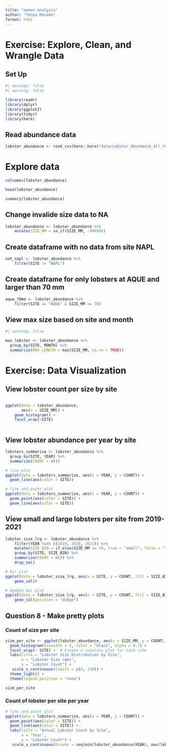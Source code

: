 ```yaml
---
title: "owner-analysis"
author: "Tonya Macedo"
format: html
---
```


# Exercise: Explore, Clean, and Wrangle Data

## Set Up

```r
#| message: false
#| warning: false

library(readr)
library(dplyr)
library(ggplot2)
library(tidyr)
library(here)
```

## Read abundance data

```r

lobster_abundance <- read_csv(here::here("data/Lobster_Abundance_All_Years_20220829.csv"))

```

# Explore data

```r
colnames(lobster_abundance)

head(lobster_abundance)

summary(lobster_abundance)
```

## Change invalide size data to NA

```r
lobster_abundance <- lobster_abundance %>% 
    mutate(SIZE_MM = na_if(SIZE_MM, -99999))
```

## Create dataframe with no data from site NAPL

```r
not_napl <- lobster_abundance %>% 
    filter(SITE != "NAPL")
```

## Create dataframe for only lobsters at AQUE and larger than 70 mm

```r
aque_70mm <- lobster_abundance %>% 
    filter(SITE == "AQUE" & SIZE_MM >= 70)

```

## View max size based on site and month

```r
#| warning: false

max_lobster <- lobster_abundance %>% 
  group_by(SITE, MONTH) %>% 
  summarize(MAX_LENGTH = max(SIZE_MM, na.rm = TRUE))
```
# Exercise: Data Visualization

## View lobster count per size by site

```r
```


```r
ggplot(data = lobster_abundance, 
       aes(x = SIZE_MM)) +
    geom_histogram() +
    facet_wrap(~SITE)
```


```r
```
## View lobster abundance per year by site

```r
lobsters_summarize <- lobster_abundance %>% 
  group_by(SITE, YEAR) %>% 
  summarize(COUNT = n())

# line plot
ggplot(data = lobsters_summarize, aes(x = YEAR, y = COUNT)) +
  geom_line(aes(color = SITE)) 

# line and point plot
ggplot(data = lobsters_summarize, aes(x = YEAR, y = COUNT)) +
  geom_point(aes(color = SITE)) +
  geom_line(aes(color = SITE)) 
```
## View small and large lobsters per site from 2019-2021

```r
lobster_size_lrg <- lobster_abundance %>%
    filter(YEAR %in% c(2019, 2020, 2021)) %>%
    mutate(SIZE_BIN = if_else(SIZE_MM <= 70, true = "small", false = "large")) %>%
    group_by(SITE, SIZE_BIN) %>%
    summarize(COUNT = n()) %>%
    drop_na()

# bar plot
ggplot(data = lobster_size_lrg, aes(x = SITE, y = COUNT, fill = SIZE_BIN)) +
    geom_col()

# dodged bar plot
ggplot(data = lobster_size_lrg, aes(x = SITE, y = COUNT, fill = SIZE_BIN)) +
    geom_col(position = "dodge")
```
## Question 8 - Make pretty plots

### Count of size per site

```r
size_per_site <- ggplot(lobster_abundance, aes(x = SIZE_MM, y = COUNT, fill = SITE)) +
  geom_histogram(binwidth = 5, color = "black", alpha = 0.7) + 
  facet_wrap(~ SITE) +  # Create a separate plot for each site
  labs(title = "Lobster Size Distribution by Site",
       x = "Lobster Size (mm)",
       y = "Lobster Count") +
   scale_x_continuous(limits = c(0, 220)) +
  theme_light() +
  theme(legend.position = "none") 

size_per_site
```
### Count of lobster per site per year
```r
# line and point plot
ggplot(data = lobsters_summarize, aes(x = YEAR, y = COUNT)) +
  geom_point(aes(color = SITE)) +
  geom_line(aes(color = SITE)) +
  labs(title = "Annual Lobster Count by Site",
       x = "Year",
       y = "Lobster Count") +
   scale_x_continuous(breaks = seq(min(lobster_abundance$YEAR), max(lobster_abundance$YEAR), by = 1))
```


